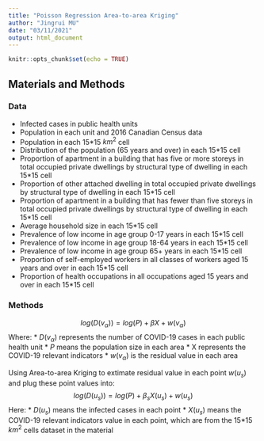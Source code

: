 ---
title: "Poisson Regression Area-to-area Kriging"
author: "Jingrui MU"
date: "03/11/2021"
output: html_document
---

```{r setup, include=FALSE}
knitr::opts_chunk$set(echo = TRUE)
```

## Materials and Methods
###   Data
* Infected cases in public health units 
* Population in each unit and 2016 Canadian Census data
* Population in each 15*15 $km^2$ cell 
* Distribution of the population (65 years and over) in each 15*15 cell
* Proportion of apartment in a building that has five or more storeys in total occupied private dwellings by structural type of dwelling in each 15*15 cell
* Proportion of other attached dwelling in total occupied private dwellings by structural type of dwelling in each 15*15 cell
* Proportion of apartment in a building that has fewer than five storeys in total occupied private dwellings by structural type of dwelling in each 15*15 cell
* Average household size in each 15*15 cell
* Prevalence of low income in age group 0-17 years in each 15*15 cell
* Prevalence of low income in age group 18-64 years in each 15*15 cell
* Prevalence of low income in age group 65+ years in each 15*15 cell
* Proportion of self-employed workers in all classes
of workers aged 15 years and over in each 15*15 cell
* Proportion of health occupations in all occupations aged 15
years and over in each 15*15 cell

###   Methods

$$log(D(v_\alpha)) = log(P) + \beta X + w(v_\alpha)$$
Where:
* $D(v_\alpha)$ represents the number of COVID-19 cases in each public health unit
* $P$ means the population size in each area
* X represents the COVID-19 relevant indicators
* $w(v_\alpha)$ is the residual value in each area

Using Area-to-area Kriging to extimate residual value in each point $w(u_s)$ and plug these point values into:
$$log(D(u_s)) = log(P) + \beta_s X(u_s) + w(u_s)$$
Here:
* $D(u_s)$ means the infected cases in each point
* $X(u_s)$ means the COVID-19 relevant indicators value in each point, which are from the 15*15 $km^2$ cells dataset in the material


